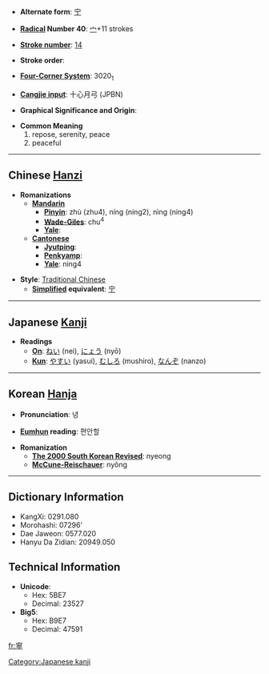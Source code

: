 * '''Alternate form''': [[宁]]

* '''[[Wiktionary:Chinese radical index| Radical]] Number 40''': [[Wiktionary:Chinese radical index 宀|宀]]+11 strokes

* '''[[Wiktionary:Chinese total strokes index|Stroke number]]''': [[Wiktionary:Chinese total strokes index 14|14]]

* '''Stroke order''': 

* '''[[Wiktionary:Chinese four corner index|Four-Corner System]]''': 3020<sub>1</sub>

* '''[[Wiktionary:Chinese Cangjie index|Cangjie input]]''': 十心月弓 (JPBN)

* '''Graphical Significance and Origin''': 

* '''Common Meaning'''
*#repose, serenity, peace
*# peaceful


----

== Chinese [[Hanzi]] ==

* '''Romanizations'''
** '''[[Mandarin]]'''
*** '''[[Pinyin]]''': zhù (zhu4), níng (ning2), nìng (ning4) 
*** '''[[Wade-Giles]]''': chu<sup>4</sup>
*** '''[[Yale]]''': 
** '''[[Cantonese]]'''
*** '''[[Jyutping]]''':
*** '''[[Penkyamp]]''': 
*** '''[[Yale]]''': ning4

* '''Style''': [[Traditional Chinese]] 
** '''[[Simplified Chinese|Simplified]] equivalent''': [[宁]]


----

== Japanese [[Kanji]] ==

* '''Readings'''
** '''[[On]]''': [[ねい]] (nei), [[にょう]] (nyō)
** '''[[Kun]]''': [[やすい]] (yasui), [[むしろ]] (mushiro), [[なんぞ]] (nanzo)


----

== Korean [[Hanja]] ==

* '''Pronunciation''': 녕

* '''[[Eumhun]] reading''': 편안할

* '''Romanization'''
** '''[[The 2000 South Korean Revised Romanization|The 2000 South Korean Revised]]''': nyeong
** '''[[McCune-Reischauer]]''': nyŏng

----

== Dictionary Information ==

* KangXi: 0291.080
* Morohashi: 07296'
* Dae Jaweon: 0577.020
* Hanyu Da Zidian: 20949.050

== Technical Information ==

* '''Unicode''':
** Hex: 5BE7
** Decimal: 23527
* '''Big5''':
** Hex: B9E7
** Decimal: 47591

[[Category:Japanese kanji]]

[[fr:寧]]